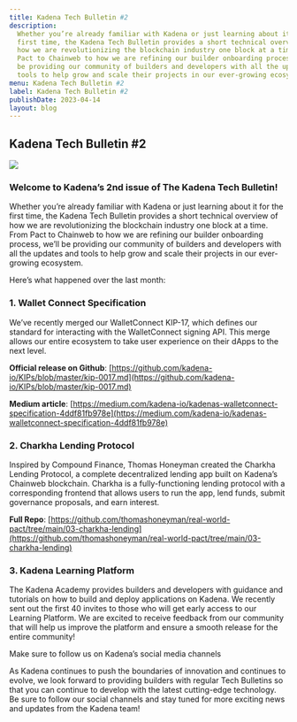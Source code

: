 ```yaml
---
title: Kadena Tech Bulletin #2
description:
  Whether you’re already familiar with Kadena or just learning about it for the
  first time, the Kadena Tech Bulletin provides a short technical overview of
  how we are revolutionizing the blockchain industry one block at a time. From
  Pact to Chainweb to how we are refining our builder onboarding process, we’ll
  be providing our community of builders and developers with all the updates and
  tools to help grow and scale their projects in our ever-growing ecosystem.
menu: Kadena Tech Bulletin #2
label: Kadena Tech Bulletin #2
publishDate: 2023-04-14
layout: blog
---
```


## Kadena Tech Bulletin #2

![](/assets/blog/1_YPQLz17cpWq-z2DKCwGR3g.webp)

### Welcome to Kadena’s 2nd issue of The Kadena Tech Bulletin!

Whether you’re already familiar with Kadena or just learning about it for the
first time, the Kadena Tech Bulletin provides a short technical overview of how
we are revolutionizing the blockchain industry one block at a time. From Pact to
Chainweb to how we are refining our builder onboarding process, we’ll be
providing our community of builders and developers with all the updates and
tools to help grow and scale their projects in our ever-growing ecosystem.

Here’s what happened over the last month:

### 1. Wallet Connect Specification

We’ve recently merged our WalletConnect KIP-17, which defines our standard for
interacting with the WalletConnect signing API. This merge allows our entire
ecosystem to take user experience on their dApps to the next level.

**Official release on Github**:
[https://github.com/kadena-io/KIPs/blob/master/kip-0017.md](https://github.com/kadena-io/KIPs/blob/master/kip-0017.md)

**Medium article**:
[https://medium.com/kadena-io/kadenas-walletconnect-specification-4ddf81fb978e](https://medium.com/kadena-io/kadenas-walletconnect-specification-4ddf81fb978e)

### 2. Charkha Lending Protocol

Inspired by Compound Finance, Thomas Honeyman created the Charkha Lending
Protocol, a complete decentralized lending app built on Kadena’s Chainweb
blockchain. Charkha is a fully-functioning lending protocol with a corresponding
frontend that allows users to run the app, lend funds, submit governance
proposals, and earn interest.

**Full Repo**:
[https://github.com/thomashoneyman/real-world-pact/tree/main/03-charkha-lending](https://github.com/thomashoneyman/real-world-pact/tree/main/03-charkha-lending)

### 3. Kadena Learning Platform

The Kadena Academy provides builders and developers with guidance and tutorials
on how to build and deploy applications on Kadena. We recently sent out the
first 40 invites to those who will get early access to our Learning Platform. We
are excited to receive feedback from our community that will help us improve the
platform and ensure a smooth release for the entire community!

Make sure to follow us on Kadena’s social media channels

As Kadena continues to push the boundaries of innovation and continues to
evolve, we look forward to providing builders with regular Tech Bulletins so
that you can continue to develop with the latest cutting-edge technology. Be
sure to follow our social channels and stay tuned for more exciting news and
updates from the Kadena team!
